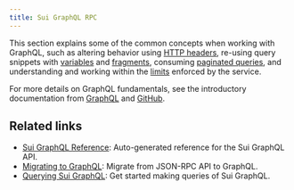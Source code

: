 ```yaml
---
title: Sui GraphQL RPC
---
```


This section explains some of the common concepts when working with GraphQL, such as altering behavior using [HTTP headers](./graphql-rpc/headers), re-using query snippets with [variables](./graphql-rpc/variables) and [fragments](./graphql-rpc/fragments), consuming [paginated queries](./graphql-rpc/pagination), and understanding and working within the [limits](./graphql-rpc/limits) enforced by the service.

For more details on GraphQL fundamentals, see the introductory documentation from [GraphQL](https://graphql.org/learn/) and [GitHub](https://docs.github.com/en/graphql/guides/introduction-to-graphql).

## Related links

- [Sui GraphQL Reference](../references/sui-graphql.mdx): Auto-generated reference for the Sui GraphQL API. 
- [Migrating to GraphQL](../guides/developer/advanced/graphql-migration.mdx): Migrate from JSON-RPC API to GraphQL. 
- [Querying Sui GraphQL](../guides/developer/getting-started/graphql-rpc.mdx): Get started making queries of Sui GraphQL. 
